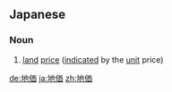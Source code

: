 ==Japanese==
{{ja-kanjitab|ち|か|yomi=o}}

===Noun===
{{ja-noun|ちか|kyu=地價}}

# [[land]] [[price]] ([[indicate]]d by the [[unit]] price)

[[de:地価]]
[[ja:地価]]
[[zh:地価]]
